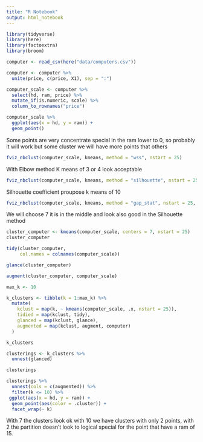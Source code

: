 ```yaml
---
title: "R Notebook"
output: html_notebook
---
```

```r
library(tidyverse)
library(here)
library(factoextra)
library(broom)
```


```r
computer <- read_csv(here("data/computers.csv"))

computer <- computer %>%
  unite(price, c(price, X1), sep = ":") 
```

```r
computer_scale <- computer %>%
  select(hd, ram, price) %>%
  mutate_if(is.numeric, scale) %>%
  column_to_rownames("price")

computer_scale %>%
  ggplot(aes(x = hd, y = ram)) +
  geom_point() 
```
Some points are very concentrate special in the ram lower to 0, so probably it will work but some cluster we will have more points that others

```r
fviz_nbclust(computer_scale, kmeans, method = "wss", nstart = 25)
```
With Elbow method K means of 3 or 4 look acceptable
```r
fviz_nbclust(computer_scale, kmeans, method = "silhouette", nstart = 25)
```
 Silhouette coefficient proupose k means of 10
```r
fviz_nbclust(computer_scale, kmeans, method = "gap_stat", nstart = 25, k.max = 12)
```
We will choose 7 it is in the middle and look also good in the Silhouette method 

```r
cluster_computer <- kmeans(computer_scale, centers = 7, nstart = 25)
cluster_computer
```
```r
tidy(cluster_computer,
     col.names = colnames(computer_scale))
```

```r
glance(cluster_computer)
```

```r
augment(cluster_computer, computer_scale)
```
```r
max_k <- 10

k_clusters <- tibble(k = 1:max_k) %>%
  mutate(
    kclust = map(k, ~ kmeans(computer_scale, .x, nstart = 25)), 
    tidied = map(kclust, tidy),
    glanced = map(kclust, glance),
    augmented = map(kclust, augment, computer)
  )

k_clusters
```

```r
clusterings <- k_clusters %>%
  unnest(glanced)

clusterings
```
```r
clusterings %>% 
  unnest(cols = c(augmented)) %>%
  filter(k <= 10) %>%
 ggplot(aes(x = hd, y = ram)) +
  geom_point(aes(color = .cluster)) + 
  facet_wrap(~ k)
```

With 7 the clusters look ok with 10 we have clusters with only 2 points, with 2 the partition doesn't look to logical special for the point that have a ram of 15. 